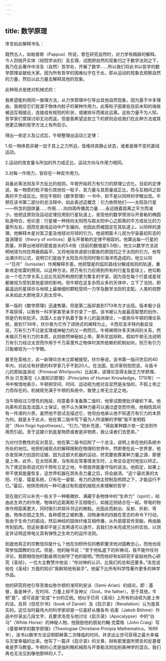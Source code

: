 ```yaml
---
---
---
```

title: 数学原理
---




序言如此解释书名：

既然古人，如帕普斯（Pappus）所说，曾在研究自然时，对力学有精辟的解释。今人则抛开实体（经院学派的）及玄理，试图把自然的现象归之于数学法则之下，我乃在此著作中涉及（自然）哲学处，开展了数学……所以我们将此书以哲学的数学原理呈献给大家。因为所有哲学的困难似乎在于此，即从运动的现象去观察自然的力量，然后以此力量去解释其他的现象。



此种观点是绝对机械式的：

我希望能利用同一推理方法，从力学原理中引导出其他自然现象，因为基于许多理由，我相信它们皆源于物体内粒子的某种作用力，此等粒子因某些目前未知的缘故被迫互相接近，连接成有规则的形状，或被排斥而彼此远离。这些力量不为人知，哲学家们曾探讨却无功而返，但是我希望这些立下的原则会给我们在此种方法或其他更正确的哲学方法上有所启示。



得出一些定义及公式后，牛顿整理出运动三定律：

1.任一物体若非被一加于其上之力所迫，皆维持其静止状态，或者是做不变的直线运动。

2.运动的改变量与所加的外力成正比，运动方向与作用力相同。

3.对每一作用力，皆存在一种反作用力。



具备此等法则及平方反比的规则，牛顿开始将万有引力的原理公式化。目前的定律说，每一物质的粒子吸引其他任一粒子，其力量与其质量成正比，而与互相间之距离的平方成反比。但在牛顿的《数学原理》一书中，却不是以同样的字眼出现。牛顿在该书第二部分的总注释中，如此表述这概念：引力依照他们——太阳及行星——所含的固体量……作用……向四周传播其力量……永远随着距离之平方而减少。他把这原则及运动定律应用到行星轨道上，发现他的数学预测与开普勒的椭圆轨道吻合。他论道：行星被一种倾向太阳而与距太阳中心之距离的平方成反比的力量所左右，因而在直线运动中产生偏向，也因此而被固定在其轨道上。以同样的道理，他解释木星对其卫星及地球对月球的引力。他说明笛卡儿视为宇宙最初形态的漩涡理论（theory of vortices）是与开普勒的定律不相容的。他算出每一行星的质量，并算出地球的密度是水的5.6倍（目前的数值是5.5倍）。他又以数学方法说明地球为何在两极趋扁平，又将地球赤道部分膨胀的原因归之于太阳的引力。他导出潮汐的公式，说明它们是由于太阳及月亮同时吸引海洋而造成的。他又以同一“日月”（lunisolar）作用解释岁差。他把彗星的弧形路线分解成规则的轨道，重新肯定哈雷的预测。以这种方法，把万有引力应用到所有的行星及星球上，他勾勒出一个在力学关系上远比先前所构想的更为繁复的宇宙，因为现在每个行星或星球都被视为受到其他星球的影响。但牛顿在这复杂而众多的天体中，立下了法则，即最遥远的星球亦与地球上最微细的颗粒受同一力学及数学法则的支配。人类的视野从未如此大胆地深入到太空中。

第一版的《数学原理》迅速售罄，但是第二版却直到1713年方才出现。版本极少且不易获得，以致有一科学家甚至亲手抄录了一部。该书被认为是最高智慧的创作，但是仍有些批评。法国人士由于执着于笛卡儿的漩涡理论，一直排斥牛顿的理论系统，直到1738年，伏尔泰为它作了颂扬式的阐释为止。卡西尼及丰特内勒反驳说，万有引力不过是玄理或神秘力的又一例而已。牛顿阐明许多天体间的关系，然未揭示万有引力的本质，此则依然神秘如上帝。莱布尼兹辩称，假如牛顿无法说明万有引力经过太空而作用于千万英里外之物体时其所依赖的机制如何，则万有引力只能被视为一个字眼。

甚至在英格兰，此一新理论亦未立即被接受。伏尔泰说，该书第一版问世后的40年内，对此论有好感的科学家几乎不到20人。在法国，批评家则抱怨说，与笛卡儿的原始漩涡论（Primeval Whirlpools）比起来，该理论显得太缺乏力学原理。乔治·贝克莱在《人类知识原理》（Principles of Human Knowledge，1710年）一书中惋惜地表示，牛顿把空间、时间、运动视为绝对且显然是永恒的，不假上帝之力而存在的。机械观充满于牛顿的系统中，致使上帝无立足之地。

当牛顿经过习惯性的拖延，同意着手准备第二版时，他曾试图使批评缓和下来。他向莱布尼兹及法国人士保证，他不认为某种力量可以通过虚空而作用，他相信其间有一传递的介质，虽然他不尝试去描述它，他坦白地承认他不知道万有引力的本质为何。就是关于此点，他在第二版中写下最为人所误解的字眼“我不发明假说”（Non fingo hypotheses）。“引力，”他补充道，“得由某种媒介依一定法则作用而引起，至于这媒介到底是物质或者是非物质，我让读者们去思索。”

为对付宗教性的反对意见，他在第二版书后附了一个总注，说明上帝在他的系统中所处的地位。他把机械观点的解释限制在物理的世界中，然即使在此一世界里，他亦发现神力创造的证据，因为这部大机器的运动，终究要依靠某种力量之源，那便是上帝。此外，在太阳系里，当有些反常事情发生时，上帝总会定时地加以矫正。为了使这些奇迹式的干预有立足之地，牛顿放弃能量守恒的说法。他假定，如果上帝不使其能量恢复，这世界机器在其失去力量之后，将会崩溃。“这个最优美的太阳、行星、彗星系统，只有在一睿智、有力的造物主控制及照顾之下，才能运行不已。”最后，他转而倾向一种可通过有机或机械观点来理解的哲学：

现在我们可以补充一些关于一种极微妙、满藏于各物体中的“生命力”（spirit），经由此生命力的作用，物体的近距离粒子互相吸引，如接近则结合在一起。带电的物体作用距离更大，同时吸引并排斥邻近的微粒。光因此而射出、反射、折射、弯曲，物体亦因之生热，各种感觉之被刺激，动物身体的四肢在意志的命令下行动，皆由于生命力的振动，然后神经的固体纤维互相传播，从外部感官传至脑，再由脑传到肌肉。但这些事却不是三言两语可以道尽，且我们亦未完成充分的实验，以测定并证明这带电又具有弹性之生命力的运作法则。



到底他真正的宗教信仰是什么？他在剑桥所任的教职要求他对国教忠心，而他也经常参加国教的仪式。但是，他的秘书说：“至于他私底下的祈祷词，我不能作任何评论，我颇相信他的勤奋用功剥夺了他的聪明。”然而他却有如研究宇宙般地热心研究《圣经》，一位大主教赞许他说：“你对神的认识，比我们的总和还要多。”洛克说他在《圣经》方面的知识“我鲜知他有敌手”。他留下比所有科学性著作更多的神学作品。

他的研究将他引导至类似弥尔顿的准阿利安派（Semi-Arian）的结论，即：基督，虽是神子，在时间、力量上却不及神父（God，the father）。至于其他，牛顿“是”，或可说是“变成”十分的正统。他似乎已将《圣经》上所有的话视为是上帝的话，且将《但尼尔书》（book of Daniel）及《启示录》（Revelation）认为是真实的。这位当时最伟大的科学家却是一位喜好从雅各布·伯麦（Jakob Böhme）作品中抄录出几段文字，且要求洛克与他讨论《启示录》（Apocalypse）中的“白马”（White Horse）的神秘人物。他鼓励他的朋友约翰·克雷格（John Craig）写《基督神学的数学原理》（Theologiae Christiane Prinipia Mathematica，1699年），该书以数学方法证明耶稣第二次降临的时间，并求出尘世可获得之最大幸福与天堂幸福的比率。他写了一篇评《启示录》的文章，辩称那里面所预言的反基督者是罗马教皇。牛顿的心灵是伽利略机械观与开普勒法则加别美神学的混合。我们再也无法见到像他那样的人了。